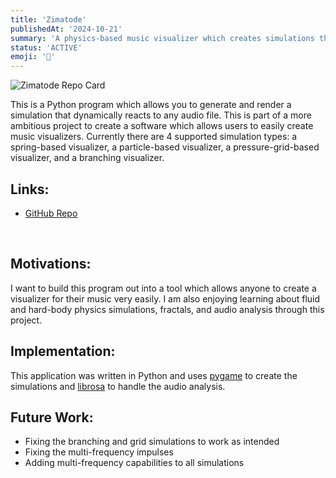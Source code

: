 ```yaml
---
title: 'Zimatode'
publishedAt: '2024-10-21'
summary: 'A physics-based music visualizer which creates simulations that respond to audio.'
status: 'ACTIVE'
emoji: '🎹'
---
```

<div className="flex justify-center space-x-4 my-8">
    <img alt="Zimatode Repo Card" src="/images/zimatode.png"/>
</div>

This is a Python program which allows you to generate and render a simulation that dynamically reacts to any audio file. This is part of a more ambitious project to create a software which allows users to easily create music visualizers. Currently there are 4 supported simulation types: a spring-based visualizer, a particle-based visualizer, a pressure-grid-based visualizer, and a branching visualizer.

## Links:
<div>
    <ul id={"list"}>
        <li>
            <a href={"https://github.com/MaxHuber888/zimatode"}>GitHub
                Repo</a>
        </li>
    </ul>
    <br/>
</div>

## Motivations:
I want to build this program out into a tool which allows anyone to create a visualizer for their music very easily. I am also enjoying learning about fluid and hard-body physics simulations, fractals, and audio analysis through this project.

## Implementation:
This application was written in Python and uses [pygame](https://www.pygame.org/) to create the simulations and [librosa](https://librosa.org/) to handle the audio analysis.

## Future Work:
- Fixing the branching and grid simulations to work as intended
- Fixing the multi-frequency impulses
- Adding multi-frequency capabilities to all simulations